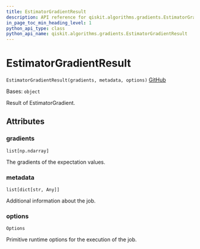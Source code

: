 ```yaml
---
title: EstimatorGradientResult
description: API reference for qiskit.algorithms.gradients.EstimatorGradientResult
in_page_toc_min_heading_level: 1
python_api_type: class
python_api_name: qiskit.algorithms.gradients.EstimatorGradientResult
---
```


# EstimatorGradientResult

<span id="qiskit.algorithms.gradients.EstimatorGradientResult" />

`EstimatorGradientResult(gradients, metadata, options)` [GitHub](https://github.com/qiskit/qiskit/tree/stable/0.24/qiskit/algorithms/gradients/estimator_gradient_result.py "view source code")

Bases: `object`

Result of EstimatorGradient.

## Attributes

<span id="qiskit.algorithms.gradients.EstimatorGradientResult.gradients" />

### gradients

`list[np.ndarray]`

The gradients of the expectation values.

<span id="qiskit.algorithms.gradients.EstimatorGradientResult.metadata" />

### metadata

`list[dict[str, Any]]`

Additional information about the job.

<span id="qiskit.algorithms.gradients.EstimatorGradientResult.options" />

### options

`Options`

Primitive runtime options for the execution of the job.

